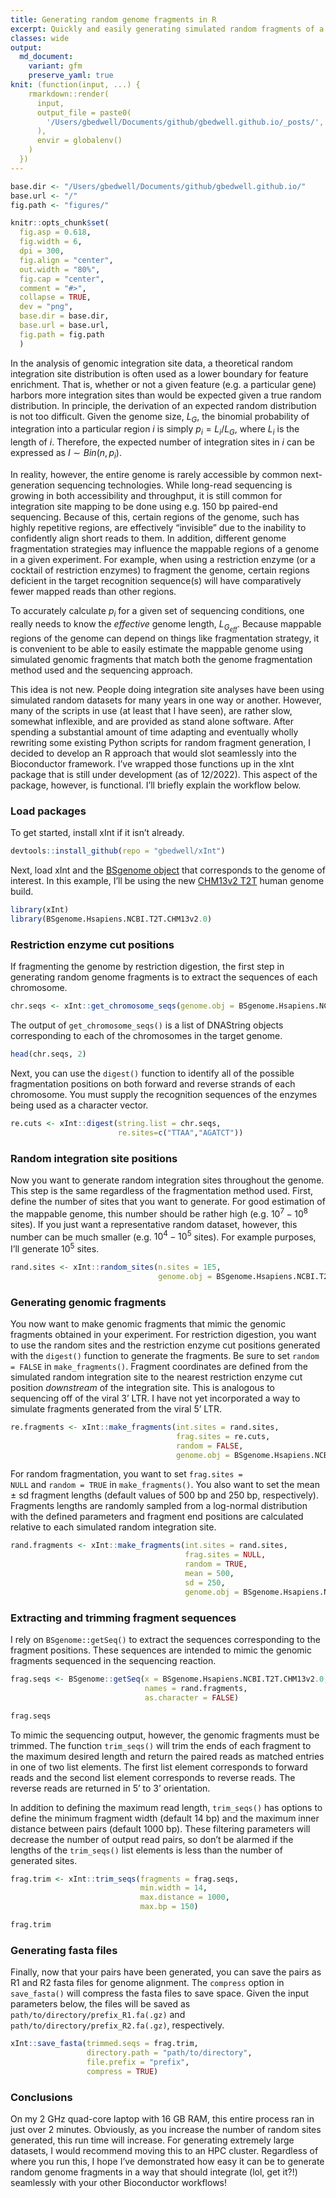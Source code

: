 ```yaml
---
title: Generating random genome fragments in R
excerpt: Quickly and easily generating simulated random fragments of a chosen genome.
classes: wide
output:
  md_document:
    variant: gfm
    preserve_yaml: true
knit: (function(input, ...) {
    rmarkdown::render(
      input,
      output_file = paste0(
        '/Users/gbedwell/Documents/github/gbedwell.github.io/_posts/', '2022-12-27', '-', 'random-genome-fragments','.md'
      ),
      envir = globalenv()
    )
  })
---
```


```r
base.dir <- "/Users/gbedwell/Documents/github/gbedwell.github.io/"
base.url <- "/"
fig.path <- "figures/"

knitr::opts_chunk$set(
  fig.asp = 0.618,
  fig.width = 6,
  dpi = 300,
  fig.align = "center",
  out.width = "80%",
  fig.cap = "center",
  comment = "#>",
  collapse = TRUE,
  dev = "png",
  base.dir = base.dir, 
  base.url = base.url,
  fig.path = fig.path
  )
```

In the analysis of genomic integration site data, a theoretical random integration site distribution is often used as a lower boundary for feature enrichment. That is, whether or not a given feature (e.g. a particular gene) harbors more integration sites than would be expected given a true random distribution. In principle, the derivation of an expected random distribution is not too difficult. Given the genome size, $L_G$, the binomial probability of integration into a particular region $i$ is simply $p_i = L_i/L_G$, where $L_i$ is the length of $i$. Therefore, the expected number of integration sites in $i$ can be expressed as $I \sim Bin(n, p_i)$.

In reality, however, the entire genome is rarely accessible by common next-generation sequencing technologies. While long-read sequencing is growing in both accessibility and throughput, it is still common for integration site mapping to be done using e.g. 150 bp paired-end sequencing. Because of this, certain regions of the genome, such has highly repetitive regions, are effectively "invisible" due to the inability to confidently align short reads to them. In addition, different genome fragmentation strategies may influence the mappable regions of a genome in a given experiment. For example, when using a restriction enzyme (or a cocktail of restriction enzymes) to fragment the genome, certain regions deficient in the target recognition sequence(s) will have comparatively fewer mapped reads than other regions.

To accurately calculate $p_i$ for a given set of sequencing conditions, one really needs to know the <i>effective</i> genome length, $L_{G_{eff}}$. Because mappable regions of the genome can depend on things like fragmentation strategy, it is convenient to be able to easily estimate the mappable genome using simulated genomic fragments that match both the genome fragmentation method used and the sequencing approach.

This idea is not new. People doing integration site analyses have been using simulated random datasets for many years in one way or another. However, many of the scripts in use (at least that I have seen), are rather slow, somewhat inflexible, and are provided as stand alone software. After spending a substantial amount of time adapting and eventually wholly rewriting some existing Python scripts for random fragment generation, I decided to develop an R approach that would slot seamlessly into the Bioconductor framework. I've wrapped those functions up in the xInt package that is still under development (as of 12/2022). This aspect of the package, however, is functional. I'll briefly explain the workflow below.

### Load packages

To get started, install xInt if it isn't already.

```r
devtools::install_github(repo = "gbedwell/xInt")
```

Next, load xInt and the [BSgenome object](https://bioconductor.org/packages/release/bioc/html/BSgenome.html) that corresponds to the genome of interest. In this example, I'll be using the new [CHM13v2 T2T](https://bioconductor.org/packages/release/data/annotation/html/BSgenome.Hsapiens.NCBI.T2T.CHM13v2.0.html) human genome build.

```r
library(xInt)
library(BSgenome.Hsapiens.NCBI.T2T.CHM13v2.0)
```

### Restriction enzyme cut positions

If fragmenting the genome by restriction digestion, the first step in generating random genome fragments is to extract the sequences of each chromosome.

```r
chr.seqs <- xInt::get_chromosome_seqs(genome.obj = BSgenome.Hsapiens.NCBI.T2T.CHM13v2.0)
```

The output of <code>get_chromosome_seqs()</code> is a list of DNAString objects corresponding to each of the chromosomes in the target genome.

```r
head(chr.seqs, 2)
```
Next, you can use the <code>digest()</code> function to identify all of the possible fragmentation positions on both forward and reverse strands of each chromosome. You must supply the recognition sequences of the enzymes being used as a character vector.

```r
re.cuts <- xInt::digest(string.list = chr.seqs, 
                        re.sites=c("TTAA","AGATCT"))
```

### Random integration site positions

Now you want to generate random integration sites throughout the genome. This step is the same regardless of the fragmentation method used. First, define the number of sites that you want to generate. For good estimation of the mappable genome, this number should be rather high (e.g. $10^7-10^8$ sites). If you just want a representative random dataset, however, this number can be much smaller (e.g. $10^4-10^5$ sites). For example purposes, I'll generate $10^5$ sites.

```r
rand.sites <- xInt::random_sites(n.sites = 1E5, 
                                 genome.obj = BSgenome.Hsapiens.NCBI.T2T.CHM13v2.0)
```

### Generating genomic fragments

You now want to make genomic fragments that mimic the genomic fragments obtained in your experiment. For restriction digestion, you want to use the random sites and the restriction enzyme cut positions generated with the <code>digest()</code> function to generate the fragments. Be sure to set <code>random = FALSE</code> in <code>make_fragments()</code>. Fragment coordinates are defined from the simulated random integration site to the nearest restriction enzyme cut position <i>downstream</i> of the integration site. This is analogous to sequencing off of the viral 3' LTR. I have not yet incorporated a way to simulate fragments generated from the viral 5' LTR.

```r
re.fragments <- xInt::make_fragments(int.sites = rand.sites, 
                                     frag.sites = re.cuts,
                                     random = FALSE,
                                     genome.obj = BSgenome.Hsapiens.NCBI.T2T.CHM13v2.0)
```

For random fragmentation, you want to set <code>frag.sites = NULL</code> and <code>random = TRUE</code> in <code>make_fragments()</code>. You also want to set the mean ± sd fragment lengths (default values of 500 bp and 250 bp, respectively). Fragments lengths are randomly sampled from a log-normal distribution with the defined parameters and fragment end positions are calculated relative to each simulated random integration site.

```r
rand.fragments <- xInt::make_fragments(int.sites = rand.sites, 
                                       frag.sites = NULL, 
                                       random = TRUE, 
                                       mean = 500, 
                                       sd = 250,
                                       genome.obj = BSgenome.Hsapiens.NCBI.T2T.CHM13v2.0)
```

### Extracting and trimming fragment sequences

I rely on <code>BSgenome::getSeq()</code> to extract the sequences corresponding to the fragment positions. These sequences are intended to mimic the genomic fragments sequenced in the sequencing reaction.

```r
frag.seqs <- BSgenome::getSeq(x = BSgenome.Hsapiens.NCBI.T2T.CHM13v2.0,
                              names = rand.fragments,
                              as.character = FALSE)
```

```r
frag.seqs
```

To mimic the sequencing output, however, the genomic fragments must be trimmed. The function <code>trim_seqs()</code> will trim the ends of each fragment to the maximum desired length and return the paired reads as matched entries in one of two list elements. The first list element corresponds to forward reads and the second list element corresponds to reverse reads. The reverse reads are returned in 5' to 3' orientation.

In addition to defining the maximum read length, <code>trim_seqs()</code> has options to define the minimum fragment width (default 14 bp) and the maximum inner distance between pairs (default 1000 bp). These filtering parameters will decrease the number of output read pairs, so don't be alarmed if the lengths of the <code>trim_seqs()</code> list elements is less than the number of generated sites.

```r
frag.trim <- xInt::trim_seqs(fragments = frag.seqs, 
                             min.width = 14, 
                             max.distance = 1000, 
                             max.bp = 150)
```

```r
frag.trim
```

### Generating fasta files

Finally, now that your pairs have been generated, you can save the pairs as R1 and R2 fasta files for genome alignment. The <code>compress</code> option in <code>save_fasta()</code> will compress the fasta files to save space. Given the input parameters below, the files will be saved as <code>path/to/directory/prefix_R1.fa(.gz)</code> and <code>path/to/directory/prefix_R2.fa(.gz)</code>, respectively.

```r
xInt::save_fasta(trimmed.seqs = frag.trim, 
                 directory.path = "path/to/directory",
                 file.prefix = "prefix",
                 compress = TRUE)
```

### Conclusions

On my 2 GHz quad-core laptop with 16 GB RAM, this entire process ran in just over 2 minutes. Obviously, as you increase the number of random sites generated, this run time will increase. For generating extremely large datasets, I would recommend moving this to an HPC cluster. Regardless of where you run this, I hope I've demonstrated how easy it can be to generate random genome fragments in a way that should integrate (lol, get it?!) seamlessly with your other Bioconductor workflows!
